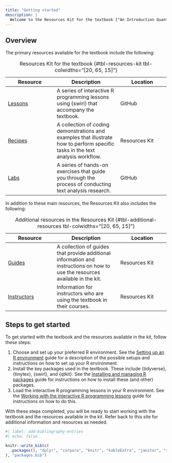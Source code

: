 ```yaml
---
title: "Getting started"
description: |
  Welcome to the Resources Kit for the textbook ["An Introduction Quantitative Text Analysis for Linguistics: Reproducible Research using R"](https://qtalr.github.io/book). This site provides description and access to supplementary resources for the textbook.
---
```


## Overview

The primary resources available for the textbook include the following:

| Resource | Description | Location |
|----------|-------------|----------|
| [Lessons](https://qtalr.github.io/lessons) | A series of interactive R programming lessons using {swirl} that accompany the textbook. | GitHub |
| [Recipes](recipes) | A collection of coding demonstrations and examples that illustrate how to perform specific tasks in the text analysis workflow. | Resources Kit |
| [Labs](https://github.com/stars/francojc/lists/labs) | A series of hands-on exercises that guide you through the process of conducting text analysis research. | GitHub |

: Resources Kit for the textbook {#tbl-resources-kit tbl-colwidths="[20, 65, 15]"}

In addition to these main resources, the Resources Kit also includes the following:

| Resource | Description | Location |
|----------|-------------|----------|
| [Guides](guides) | A collection of guides that provide additional information and instructions on how to use the resources available in the kit. | Resources Kit |
| [Instructors](instructors) | Information for instructors who are using the textbook in their courses. | Resources Kit |

: Additional resources in the Resources Kit {#tbl-additional-resources tbl-colwidths="[20, 65, 15]"}

## Steps to get started

To get started with the textbook and the resources available in the kit, follow these steps:

1. Choose and set up your preferred R environment. See the [Setting up an R environment](guides/guide-01/) guide for a description of the possible setups and instructions on how to set up your R environment.
2. Install the key packages used in the textbook. These include {tidyverse}, {tinytex}, {swirl}, and {qtkit}. See the [Installing and managing R packages](guides/guide-02/) guide for instructions on how to install these (and other) packages.
3. Load the interactive R programming lessons in your R environment. See the [Working with the interactive R programming lessons](guides/guide-03/) guide for instructions on how to do this.

With these steps completed, you will be ready to start working with the textbook and the resources available in the kit. Refer back to this site for additional information and resources as needed.

```r
#| label: add-bibliography-entries
#| echo: false

knitr::write_bib(c(
  .packages(), "dplyr", "corpora", "knitr", "kableExtra", "janitor", "skimr", "ggplot2", "regexplain", "fs", "gutenbergr", "PsychWordVec", "purrr", "reprex"
), "packages.bib")

```
